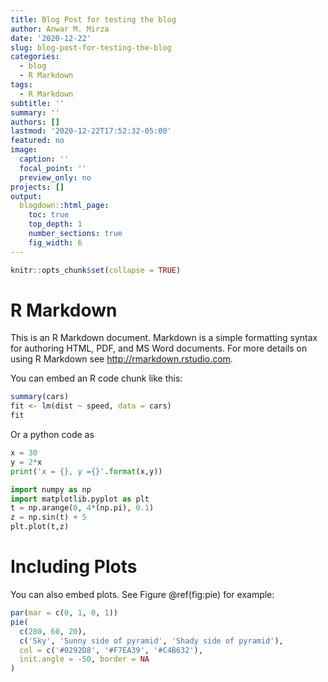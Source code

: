 ```yaml
---
title: Blog Post for testing the blog
author: Anwar M. Mirza
date: '2020-12-22'
slug: blog-post-for-testing-the-blog
categories:
  - blog
  - R Markdown
tags:
  - R Markdown
subtitle: ''
summary: ''
authors: []
lastmod: '2020-12-22T17:52:32-05:00'
featured: no
image:
  caption: ''
  focal_point: ''
  preview_only: no
projects: []
output:
  blogdown::html_page:
    toc: true
    top_depth: 1
    number_sections: true
    fig_width: 6
---
```


```r
knitr::opts_chunk$set(collapse = TRUE)
```



# R Markdown

This is an R Markdown document. Markdown is a simple formatting syntax for authoring HTML, PDF, and MS Word documents. For more details on using R Markdown see <http://rmarkdown.rstudio.com>.

You can embed an R code chunk like this:

```r
summary(cars)
fit <- lm(dist ~ speed, data = cars)
fit
```

Or a python code as


```python
x = 30
y = 2*x
print('x = {}, y ={}'.format(x,y))

import numpy as np
import matplotlib.pyplot as plt
t = np.arange(0, 4*(np.pi), 0.1)
z = np.sin(t) + 5
plt.plot(t,z)
```


# Including Plots

You can also embed plots. See Figure \@ref(fig:pie) for example:

```r
par(mar = c(0, 1, 0, 1))
pie(
  c(280, 60, 20),
  c('Sky', 'Sunny side of pyramid', 'Shady side of pyramid'),
  col = c('#0292D8', '#F7EA39', '#C4B632'),
  init.angle = -50, border = NA
)
```
